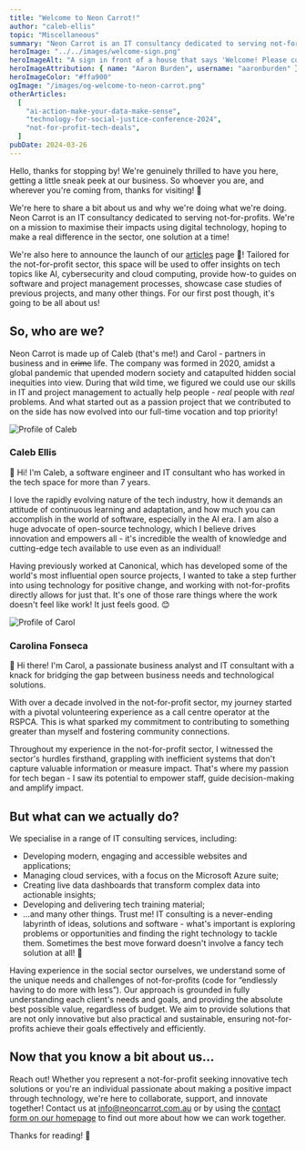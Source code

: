 ```yaml
---
title: "Welcome to Neon Carrot!"
author: "caleb-ellis"
topic: "Miscellaneous"
summary: "Neon Carrot is an IT consultancy dedicated to serving not-for-profits. We're on a mission to transform how not-for-profits harness technology, hoping to make a real difference in the sector, one digital solution at a time. Get in touch and explore how we can achieve great things together!"
heroImage: "../../images/welcome-sign.png"
heroImageAlt: "A sign in front of a house that says 'Welcome! Please come in'"
heroImageAttribution: { name: "Aaron Burden", username: "aaronburden" }
heroImageColor: "#ffa900"
ogImage: "/images/og-welcome-to-neon-carrot.png"
otherArticles:
  [
    "ai-action-make-your-data-make-sense",
    "technology-for-social-justice-conference-2024",
    "not-for-profit-tech-deals",
  ]
pubDate: 2024-03-26
---
```




Hello, thanks for stopping by! We're genuinely thrilled to have you here, getting a little sneak peek at our business. So whoever you are, and wherever you're coming from, thanks for visiting! 🙏

We're here to share a bit about us and why we're doing what we're doing. Neon Carrot is an IT consultancy dedicated to serving not-for-profits. We're on a mission to maximise their impacts using digital technology, hoping to make a real difference in the sector, one solution at a time!

We're also here to announce the launch of our [articles](/articles) page 🚀! Tailored for the not-for-profit sector, this space will be used to offer insights on tech topics like AI, cybersecurity and cloud computing, provide how-to guides on software and project management processes, showcase case studies of previous projects, and many other things. For our first post though, it's going to be all about us!

## So, who are we?

Neon Carrot is made up of Caleb (that's me!) and Carol - partners in business and in ~~crime~~ life. The company was formed in 2020, amidst a global pandemic that upended modern society and catapulted hidden social inequities into view. During that wild time, we figured we could use our skills in IT and project management to actually help people - _real_ people with _real_ problems. And what started out as a passion project that we contributed to on the side has now evolved into our full-time vocation and top priority!

<div class="article-portrait-image center">
  <div class="article-image-wrapper spv-6">
    <Image
      alt="Profile of Caleb"
      class="article-image"
      format="webp"
      height={400}
      loading="lazy"
      src={caleb}
      width={400}
    />
  </div>
</div>
<h3 class="heading-4 center">Caleb Ellis</h3>

👋 Hi! I'm Caleb, a software engineer and IT consultant who has worked in the tech space for more than 7 years.

I love the rapidly evolving nature of the tech industry, how it demands an attitude of continuous learning and adaptation, and how much you can accomplish in the world of software, especially in the AI era. I am also a huge advocate of open-source technology, which I believe drives innovation and empowers all - it's incredible the wealth of knowledge and cutting-edge tech available to use even as an individual!

Having previously worked at Canonical, which has developed some of the world's most influential open source projects, I wanted to take a step further into using technology for positive change, and working with not-for-profits directly allows for just that. It's one of those rare things where the work doesn't feel like work! It just feels good. 😊

<div class="article-portrait-image center">
  <div class="article-image-wrapper spv-6">
    <Image
      alt="Profile of Carol"
      class="article-image"
      format="webp"
      height={400}
      loading="lazy"
      src={carol}
      width={400}
    />
  </div>
</div>
<h3 class="heading-4 center">Carolina Fonseca</h3>

👋 Hi there! I'm Carol, a passionate business analyst and IT consultant with a knack for bridging the gap between business needs and technological solutions.

With over a decade involved in the not-for-profit sector, my journey started with a pivotal volunteering experience as a call centre operator at the RSPCA. This is what sparked my commitment to contributing to something greater than myself and fostering community connections.

Throughout my experience in the not-for-profit sector, I witnessed the sector's hurdles firsthand, grappling with inefficient systems that don't capture valuable information or measure impact. That's where my passion for tech began - I saw its potential to empower staff, guide decision-making and amplify impact.

## But what can we actually do?

We specialise in a range of IT consulting services, including:

- Developing modern, engaging and accessible websites and applications;
- Managing cloud services, with a focus on the Microsoft Azure suite;
- Creating live data dashboards that transform complex data into actionable insights;
- Developing and delivering tech training material;
- …and many other things. Trust me! IT consulting is a never-ending labyrinth of ideas, solutions and software - what's important is exploring problems or opportunities and finding the right technology to tackle them. Sometimes the best move forward doesn't involve a fancy tech solution at all! 🫣

Having experience in the social sector ourselves, we understand some of the unique needs and challenges of not-for-profits (code for “endlessly having to do more with less”). Our approach is grounded in fully understanding each client's needs and goals, and providing the absolute best possible value, regardless of budget. We aim to provide solutions that are not only innovative but also practical and sustainable, ensuring not-for-profits achieve their goals effectively and efficiently.

## Now that you know a bit about us…

Reach out! Whether you represent a not-for-profit seeking innovative tech solutions or you're an individual passionate about making a positive impact through technology, we're here to collaborate, support, and innovate together! Contact us at [info@neoncarrot.com.au](mailto:info@neoncarrot.com.au) or by using the [contact form on our homepage](/#contact) to find out more about how we can work together.

Thanks for reading! 👋

<div class="article-image-wrapper">
  <figure>
    <Picture
      alt="Small sign in conference room, reading 'Goodbye friends'"
      class="article-image"
      formats={["webp"]}
      height={506}
      loading="lazy"
      sizes="(min-width: 456px) 760px, 412px"
      src={goodbyeFriends}
      width={760}
      widths={[760, 412]}
    />
    <UnsplashAttribution name="Jan Tinneberg" username="craft_ear" />
  </figure>
</div>
